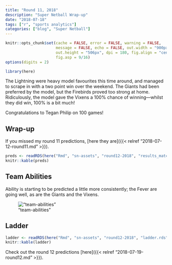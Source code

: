```yaml
---
title: "Round 11, 2018"
description: "Super Netball Wrap-up"
date: "2018-07-18"
tags: ["r", "sports analytics"]
categories: ["blog", "Super Netball"]
---
```


<!-- Time-stamp: <2018-07-20 16:50:03 (slane)> -->

```r
knitr::opts_chunk$set(cache = FALSE, error = FALSE, warning = FALSE,
                      message = FALSE, echo = FALSE, out.width = "900px",
                      out.height = "506px", dpi = 180, fig.align = "center",
                      fig.asp = 9/16)
options(digits = 2)

```

```r
library(here)

```

The Lightning were heavy model favourites this time around, and managed to scrape in with a two point win over the weekend. The Giants had been preferred by the model, but the Firebirds proved too strong at home. Ridiculously, the model gave the Vixens a 100% chance of winning---whilst they did win, 100% is a bit much!

Congratulations to Tegan Philip on 100 games!

## Wrap-up

If you missed my round 11 predictions, [here they are]({{< relref "2018-07-12-round11.md" >}}).

```r
preds <- readRDS(here("Rmd", "sn-assets", "round12-2018", "results_match.rds"))
knitr::kable(preds)

```

## Team Abilities

Ability is starting to be predicted a little more consistently; the Fever are going well, as are the Giants and the Vixens.

!["team-abilities"](sn-assets/round12-2018/abilities.png)

## Ladder

```r
ladder <- readRDS(here("Rmd", "sn-assets", "round12-2018", "ladder.rds"))
knitr::kable(ladder)

```

Check out the round 12 predictions [here]({{< relref "2018-07-19-round12.md" >}}).

